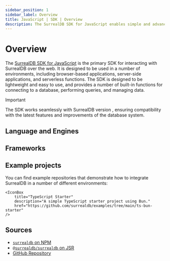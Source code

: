 ```yaml
---
sidebar_position: 1
sidebar_label: Overview
title: JavaScript | SDK | Overview
description: The SurrealDB SDK for JavaScript enables simple and advanced querying of a remote or embedded database.
---
```





# Overview

The [SurrealDB SDK for JavaScript](https://npmjs.com/package/surrealdb) is the primary SDK for interacting with SurrealDB over the web. It is designed to be used in a number of environments, including browser-based applications, server-side applications, and serverless functions. The SDK is designed to be lightweight and easy to use, and provides a number of built-in functions for connecting to a database, performing queries, and managing data.


> [!IMPORTANT]
> The SDK works seamlessly with SurrealDB version <Version />, ensuring compatibility with the latest features and improvements of the database system.

## Language and Engines

<Boxes>
    <IconBox
        title="JavaScript"
        status="available"
        href="/docs/sdk/javascript/core/create-a-new-connection"
        icon={{
                light: LightJavaScript,
                dark: DarkJavaScript,
        }}
    />
    <IconBox
        title="TypeScript"
        status="available"
        href="/docs/sdk/javascript/core/create-a-new-connection"
        icon={{
                light: LightTypescript,
                dark: DarkTypescript,
        }}
    />
    <IconBox
        title="Node.js"
        status="available"
        href="/docs/sdk/javascript/engines/node"
        icon={{
                light: LightNodejs,
                dark: DarkNodejs,
        }}
    />
    <IconBox
        title="WebAssembly"
        status="available"
        href="/docs/sdk/javascript/engines/wasm"
        icon={{
                light: LightWasm,
                dark: DarkWasm,
        }}
    />
</Boxes>

## Frameworks

<Boxes>
    <IconBox
        title="React"
        status="coming soon"
        icon={{
            light: LightReact,
            dark: DarkReact,
        }}
    />
    <IconBox
        title="Next.js"
        status="coming soon"
        icon={{
            light: LightNext,
            dark: DarkNext,
        }}
    />
    <IconBox
        title="Vue.js"
        status="coming soon"
        icon={{
            light: LightVue,
            dark: DarkVue,
        }}
    />
    <IconBox
        title="Angular"
        status="coming soon"
        icon={{
            light: LightAngular,
            dark: DarkAngular,
        }}
    />
    <IconBox
        title="Solid.js"
        status="coming soon"
        icon={{
            light: LightSolid,
            dark: DarkSolid,
        }}
    />
    <IconBox
        title="Svelte"
        status="coming soon"
        icon={{
            light: LightSvelte,
            dark: DarkSvelte,
        }}
    />
</Boxes>

## Example projects

You can find example repositories that demonstrate how to integrate SurrealDB in a number of different environments:

<Boxes>
 <IconBox
 title="Surreal Stickies"
description="A simple note-taking application built with SurrealDB, React, and Vite."
href="https://github.com/surrealdb/examples/tree/main/notes-v2"
/>

    <IconBox
        title="TypeScript Starter"
        description="A simple TypeScript starter project using Bun."
        href="https://github.com/surrealdb/examples/tree/main/ts-bun-starter"
    />
</Boxes>

## Sources

- [`surrealdb` on NPM](https://npmjs.com/package/surrealdb)
- [`@surrealdb/surrealdb` on JSR](https://jsr.io/@surrealdb/surrealdb)
- [GitHub Repository](https://github.com/surrealdb/surrealdb.js)
